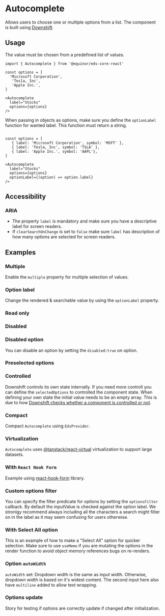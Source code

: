

# Autocomplete 

Allows users to choose one or multiple options from a list. The component is built using [Downshift](https://github.com/downshift-js/downshift).

<Links 
    sourceUrl="https://github.com/equinor/design-system/blob/develop/packages/eds-core-react/src/components/Autocomplete/Autocomplete.tsx"
    npmUrl="https://www.npmjs.com/package/@equinor/eds-core-react"
/>

<Story id="inputs-autocomplete--introduction" />
<PropsTable />

## Usage

The value must be chosen from a predefined list of values.

```tsx
import { Autocomplete } from '@equinor/eds-core-react'

const options = [
  'Microsoft Corporation',
   'Tesla, Inc',
   'Apple Inc.',
]

<Autocomplete 
  label="Stocks"
  options={options}
/>
```

When passing in objects as options, make sure you define the `optionLabel` function for wanted label. This function must return a string.

```tsx

const options = [
   { label: 'Microsoft Corporation', symbol: 'MSFT' },
   { label: 'Tesla, Inc', symbol: 'TSLA' },
   { label: 'Apple Inc.', symbol: 'AAPL'},
]

<Autocomplete 
  label="Stocks"
  options={options}
  optionLabel={(option) => option.label}
/>
```

## Accessibility

### ARIA

<ul>
  <li>The property <code>label</code> is mandatory and make sure you have a descriptive label for screen readers.</li>
  <li>If <code>clearSearchOnChange</code> is set to <code>false</code> make sure <code>label</code> has description of how many options are selected for screen readers.</li>
</ul>

## Examples

### Multiple
Enable the `multiple` property for multiple selection of values.
<Story id="inputs-autocomplete--multiple" />

### Option label
Change the rendered & searchable value by using the `optionLabel` property.
<Story id="inputs-autocomplete--option-label" />

### Read only
<Story id="inputs-autocomplete--read-only" />

### Disabled
<Story id="inputs-autocomplete--disabled" />


### Disabled option
You can disable an option by setting the `disabled:true` on option.
<Story id="inputs-autocomplete--disabled-option" />


### Preselected options
<Story id="inputs-autocomplete--preselected-options" />


### Controlled
Downshift controls its own state internally. If you need more controll you can define the `selectedOptions` to controlled the component state. When defining your own state the initial value needs to be an empty array. This is due to how [Downshift checks whether a component is controlled or not](https://github.com/downshift-js/downshift#control-props).
<Story id="inputs-autocomplete--controlled" />

### Compact
Compact `Autocomplete` using `EdsProvider`.
<Story id="inputs-autocomplete--compact" />

### Virtualization
`Autocomplete` uses [@tanstack/react-virtual](https://tanstack.com/virtual/v3) virtualization to support large datasets.
<Story id="inputs-autocomplete--virtualized" />

### With `React Hook Form`

Example using [react-hook-form](https://react-hook-form.com/) library.
<Story id="inputs-autocomplete--with-react-hook-form" />

### Custom options filter
You can specify the filter predicate for options by setting the `optionsFilter` callback. By default the inputValue is checked against the option label. 
We stronlgy recommend always including all the characters a search might filter on in the label as it may seem confusing for users otherwise.
<Story id="inputs-autocomplete--custom-options-filter" />

### With Select All option
This is an example of how to make a "Select All" option for quicker selection. 
Make sure to use `useMemo` if you are mutating the options in the render function to avoid object memory references bugs on re-renders.
<Story id="inputs-autocomplete--select-all" />

### Option `autoWidth`
`autoWidth` set: Dropdown width is the same as input width. Otherwise, dropdown width is based on it's widest content.
The second input here also have `multiline` added to allow text wrapping.
<Story id="inputs-autocomplete--auto-width" />

### Options update
Story for testing if options are correctly update if changed after initialization.
<Story id="inputs-autocomplete--options-update" />
